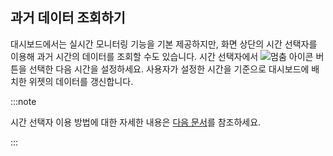 ## 과거 데이터 조회하기

대시보드에서는 실시간 모니터링 기능을 기본 제공하지만, 화면 상단의 시간 선택자를 이용해 과거 시간의 데이터를 조회할 수도 있습니다. 시간 선택자에서 ![멈춤 아이콘](/img/ico-pause.svg) 버튼을 선택한 다음 시간을 설정하세요. 사용자가 설정한 시간을 기준으로 대시보드에 배치한 위젯의 데이터를 갱신합니다.

:::note

시간 선택자 이용 방법에 대한 자세한 내용은 [다음 문서](usage-ui#timeselector)를 참조하세요.

:::